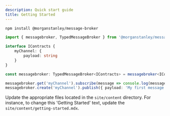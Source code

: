 ```yaml
---
description: Quick start guide
title: Getting Started
---
```


```bash
npm install @morganstanley/message-broker
```

```Typescript
import { messagebroker, TypedMessageBroker } from '@morganstanley/message-broker'

interface IContracts {
    myChannel: {
        payload: string
    }
}

const messagebroker: TypedMessageBroker<IContracts> = messagebroker<IContracts>();

messagebroker.get('myChannel').subscribe(message => console.log(message.payload));
messagebroker.create('myChannel').publish({ payload: 'My first message using the MessageBroker!' });
```

Update the appropriate files located in the `site/content` directory. For instance, to change this 'Getting Started' text, update the `site/content/getting-started.mdx`.
